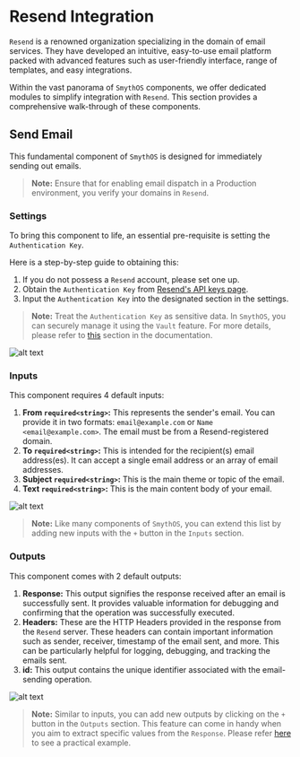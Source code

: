 
# Resend Integration

`Resend` is a renowned organization specializing in the domain of email services. They have developed an intuitive, easy-to-use email platform packed with advanced features such as user-friendly interface, range of templates, and easy integrations. 

Within the vast panorama of `SmythOS` components, we offer dedicated modules to simplify integration with `Resend`. This section provides a comprehensive walk-through of these components.

## Send Email

This fundamental component of `SmythOS` is designed for immediately sending out emails.

> **Note:** Ensure that for enabling email dispatch in a Production environment, you verify your domains in `Resend`.

### Settings

To bring this component to life, an essential pre-requisite is setting the `Authentication Key`.

Here is a step-by-step guide to obtaining this:

1. If you do not possess a `Resend` account, please set one up.
2. Obtain the `Authentication Key` from [Resend's API keys page](https://resend.com/api-keys).
3. Input the `Authentication Key` into the designated section in the settings.

> **Note:** Treat the `Authentication Key` as sensitive data. In `SmythOS`, you can securely manage it using the `Vault` feature. For more details, please refer to [this](https://app.smythos.com/doc/#/vault/keysManagement) section in the documentation.

<Image src="/img/resend/screenshot1.png" alt="alt text" /> 

### Inputs

This component requires 4 default inputs:

1. **From `required<string>`:** This represents the sender's email. You can provide it in two formats: `email@example.com` or `Name <email@example.com>`. The email must be from a Resend-registered domain.
2. **To `required<string>`:** This is intended for the recipient(s) email address(es). It can accept a single email address or an array of email addresses.
3. **Subject `required<string>`:** This is the main theme or topic of the email.
4. **Text `required<string>`:** This is the main content body of your email.

<Image src="/img/resend/screenshot2.png" alt="alt text" />

> **Note:** Like many components of `SmythOS`, you can extend this list by adding new inputs with the `+` button in the `Inputs` section.

### Outputs

This component comes with 2 default outputs:

1. **Response:** This output signifies the response received after an email is successfully sent. It provides valuable information for debugging and confirming that the operation was successfully executed.
2. **Headers:** These are the HTTP Headers provided in the response from the `Resend` server. These headers can contain important information such as sender, receiver, timestamp of the email sent, and more. This can be particularly helpful for logging, debugging, and tracking the emails sent.
3. **id:** This output contains the unique identifier associated with the email-sending operation.

<Image src="/img/resend/screenshot3.png" alt="alt text" />

> **Note:** Similar to inputs, you can add new outputs by clicking on the `+` button in the `Outputs` section. This feature can come in handy when you aim to extract specific values from the `Response`. Please refer [here](https://app.smythos.com/doc/#/components/APICall?id=example-without-authentication) to see a practical example.






